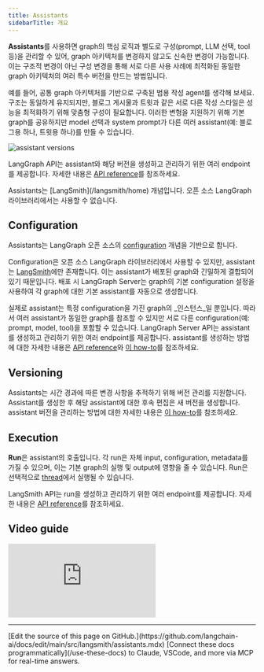 ```yaml
---
title: Assistants
sidebarTitle: 개요
---
```


**Assistants**를 사용하면 graph의 핵심 로직과 별도로 구성(prompt, LLM 선택, tool 등)을 관리할 수 있어, graph 아키텍처를 변경하지 않고도 신속한 변경이 가능합니다. 이는 구조적 변경이 아닌 구성 변경을 통해 서로 다른 사용 사례에 최적화된 동일한 graph 아키텍처의 여러 특수 버전을 만드는 방법입니다.

예를 들어, 공통 graph 아키텍처를 기반으로 구축된 범용 작성 agent를 생각해 보세요. 구조는 동일하게 유지되지만, 블로그 게시물과 트윗과 같은 서로 다른 작성 스타일은 성능을 최적화하기 위해 맞춤형 구성이 필요합니다. 이러한 변형을 지원하기 위해 기본 graph를 공유하지만 model 선택과 system prompt가 다른 여러 assistant(예: 블로그용 하나, 트윗용 하나)를 만들 수 있습니다.

![assistant versions](/langsmith/images/assistants.png)

LangGraph API는 assistant와 해당 버전을 생성하고 관리하기 위한 여러 endpoint를 제공합니다. 자세한 내용은 [API reference](https://langchain-ai.github.io/langgraph/cloud/reference/api/api_ref/#tag/assistants)를 참조하세요.

<Info>
Assistants는 [LangSmith](/langsmith/home) 개념입니다. 오픈 소스 LangGraph 라이브러리에서는 사용할 수 없습니다.
</Info>

## Configuration

Assistants는 LangGraph 오픈 소스의 [configuration](/oss/python/langgraph/graph-api#runtime-context) 개념을 기반으로 합니다.

Configuration은 오픈 소스 LangGraph 라이브러리에서 사용할 수 있지만, assistant는 [LangSmith](/langsmith/home)에만 존재합니다. 이는 assistant가 배포된 graph와 긴밀하게 결합되어 있기 때문입니다. 배포 시 LangGraph Server는 graph의 기본 configuration 설정을 사용하여 각 graph에 대한 기본 assistant를 자동으로 생성합니다.

실제로 assistant는 특정 configuration을 가진 graph의 _인스턴스_일 뿐입니다. 따라서 여러 assistant가 동일한 graph를 참조할 수 있지만 서로 다른 configuration(예: prompt, model, tool)을 포함할 수 있습니다. LangGraph Server API는 assistant를 생성하고 관리하기 위한 여러 endpoint를 제공합니다. assistant를 생성하는 방법에 대한 자세한 내용은 [API reference](https://langchain-ai.github.io/langgraph/cloud/reference/api/api_ref/)와 [이 how-to](/langsmith/configuration-cloud)를 참조하세요.

## Versioning

Assistants는 시간 경과에 따른 변경 사항을 추적하기 위해 버전 관리를 지원합니다.
Assistant를 생성한 후 해당 assistant에 대한 후속 편집은 새 버전을 생성합니다. assistant 버전을 관리하는 방법에 대한 자세한 내용은 [이 how-to](/langsmith/configuration-cloud#create-a-new-version-for-your-assistant)를 참조하세요.

## Execution

**Run**은 assistant의 호출입니다. 각 run은 자체 input, configuration, metadata를 가질 수 있으며, 이는 기본 graph의 실행 및 output에 영향을 줄 수 있습니다. Run은 선택적으로 [thread](/oss/python/langgraph/persistence#threads)에서 실행될 수 있습니다.

LangSmith API는 run을 생성하고 관리하기 위한 여러 endpoint를 제공합니다. 자세한 내용은 [API reference](https://langchain-ai.github.io/langgraph/cloud/reference/api/api_ref/)를 참조하세요.

## Video guide

<iframe
  className="w-full aspect-video rounded-xl"
  src="https://www.youtube.com/embed/fMsQX6pwXkE?si=6Q28l0taGOynO7sU"
  title="YouTube video player"
  frameBorder="0"
  allow="accelerometer; autoplay; clipboard-write; encrypted-media; gyroscope; picture-in-picture"
  allowFullScreen
></iframe>

---

<Callout icon="pen-to-square" iconType="regular">
    [Edit the source of this page on GitHub.](https://github.com/langchain-ai/docs/edit/main/src/langsmith/assistants.mdx)
</Callout>
<Tip icon="terminal" iconType="regular">
    [Connect these docs programmatically](/use-these-docs) to Claude, VSCode, and more via MCP for    real-time answers.
</Tip>
